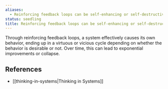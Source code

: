 ```yaml
---
aliases:
  - Reinforcing feedback loops can be self-enhancing or self-destructive
status: seedling
title: Reinforcing feedback loops can be self-enhancing or self-destructive
---
```

Through reinforcing feedback loops, a system effectively causes its own behavior, ending up in a virtuous or vicious cycle depending on whether the behavior is desirable or not. Over time, this can lead to exponential improvements or collapse.

## References

- [[thinking-in-systems|Thinking in Systems]]
